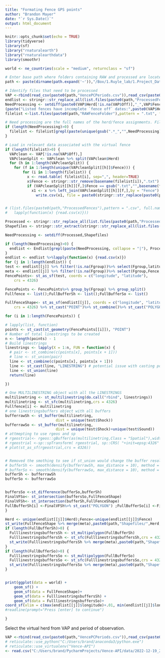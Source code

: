 ```yaml
---
title: "Formating Fence GPS points"
author: "Brandon Mayer"
date: "`r Sys.Date()`"
output: html_document
---
```


```r
knitr::opts_chunk$set(echo = TRUE)
library(tidyverse)
library(sf)
library("rnaturalearth")
library("rnaturalearthdata")
library(smoothr)

world <- ne_countries(scale = "medium", returnclass = "sf")
```

```r
# Enter base path where folders containing RAW and processed are located
path <- paste(dirname(path.expand('~')),"/Box/1.Ruyle_lab/1.Project_Data/Virtual Fencing/", sep="")

# Identify files that need to be processed
VAP <-rbind(read_csv(paste0(path,"VencePCPeriods.csv")),read_csv(paste0(path,"VenceSPPeriods.csv"))) # fences with meta data
endlist <- stringr::str_replace_all(list.files(paste0(path,"ProcessedFences"),pattern = ".csv"),".csv","") # file names of Processed
NeedProcessing <- setdiff(paste0(VAP$Herd[!is.na(VAP$Off)],"_",VAP$Fence[!is.na(VAP$Off)]),endlist)
(paste("Listed fences have incomplete `fence off` dates:",paste0(VAP$Herd[is.na(VAP$Off)],"_",VAP$Fence[is.na(VAP$Off)])))
filelist <-list.files(paste0(path,"RAWFenceFolder"),pattern = ".txt", full.names = T, all.files = TRUE, recursive = TRUE); filenames <- stringr::str_replace_all(basename(filelist),".txt","") # filenames in RAW folder

# Need processing are the full names of the herd/fence assignments. Filenames are the available fences we can use
if (length(NeedProcessing)>0) {
  filelist <- filelist[grepl(paste(unique(gsub(".*_","",NeedProcessing)), collapse = "|"), filenames)]
}

# Load in relevant data associated with the virtual fence
if (length(filelist)>0) {
  VAPclean <- VAP[!is.na(VAP$Off),] 
  VAPcleanSplit <- VAPclean %>% split(VAPclean$Herd)
  for (h in 1:length(VAPcleanSplit)) {
    for (f in 1:length(unique(VAPcleanSplit[[h]]$Fence))) {
        for (i in 1:length(filelist)) {
          x <- read.table( filelist[i], sep=",", header=TRUE)
          x$Fence <- stringr::str_remove(basename(filelist[i]),".txt")
          if (VAPcleanSplit[[h]][f,]$Fence == gsub(".txt","",basename(filelist[i]))) {
            x1 <- x %>% left_join(VAPcleanSplit[[h]][f,],by = "Fence")
              write.csv(x1, file = paste0(stringr::str_replace(paste0(path,"ProcessedFences/",unique(x1$Herd),"_",basename(filelist[i])),".txt",".csv")),row.names = F)}}}}}


# (list.files(paste0(path,"ProcessedFences"),pattern = ".csv", full.names = T, all.files = TRUE, recursive = TRUE) %>%
#   lapply(function(x) {read.csv(x)}))
```

```r
Processed <- stringr::str_replace_all(list.files(paste0(path,"ProcessedFences"),pattern = ".csv", full.names = F, all.files = TRUE, recursive = TRUE),".csv","")
Shapefiles <- stringr::str_extract(stringr::str_replace_all(list.files(paste0(path,"Shapefiles"),pattern = ".shp", full.names = F, all.files = TRUE, recursive = TRUE),".shp",""), "[^_]*_[^_]*")%>% unique()

NeedProcessing <- setdiff(Processed,Shapefiles)

if (length(NeedProcessing)>0) {
  endlist <- Endlist[grepl(paste(NeedProcessing, collapse = "|"), Processed)]
}
endlist <- endlist %>%lapply(function(x) {read.csv(x)})
for (j in 1:length(endlist)) {
test <- endlist[[j]] %>% filter(!is.na(Fgroup))%>% select(Fgroup,latitude, longitude, Shock, Sound) %>% group_by(Fgroup)%>% mutate(points = seq(1:length(latitude)))
meta <- endlist[[j]] %>% filter(!is.na(Fgroup))%>% select(Fgroup,Fence, Herd, On, Off) %>% group_by(Fence, Herd, On, Off) %>% summarise()
FencePoints<- st_as_sf(test, coords = c("longitude", "latitude"),
    crs = 4326)

FencePoints <- FencePoints%>% group_by(Fgroup) %>% group_split()
Fullfence <- list();FullBufferSh <- list();FullBufferSo <- list()

FullFenceShape<- st_as_sf(endlist[[j]], coords = c("longitude", "latitude"),
    crs = 4326) %>% st_cast("POINT")%>% st_combine()%>% st_cast("POLYGON")

for (i in 1:length(FencePoints)) {

# lapply(list, function)
points <- st_cast(st_geometry(FencePoints[[i]]), "POINT") 
# Number of total linestrings to be created
n <- length(points) - 1
# Build linestrings
linestrings <- lapply(X = 1:n, FUN = function(x) {
  # pair <- st_combine(c(points[x], points[x + 1]))
  # line <- st_union(pair)
  line <- st_combine(c(points[x], points[x + 1]))
  line <- st_cast(line, "LINESTRING") # potential issue with casting points to a line
  line <- st_union(line)
  return(line)

})

# One MULTILINESTRING object with all the LINESTRINGS
multilinetring <- st_multilinestring(do.call("rbind", linestrings))
multilinetring <- st_sfc(multilinetring,crs = 4326)
Fullfence[i] <- multilinetring
# one linestringsbuffers object with all buffers
bufferrawSh <- st_buffer(multilinetring,
                       dist = unique(test$Shock))
bufferrawSo <- st_buffer(multilinetring,
                       dist = unique(test$Shock)+unique(test$Sound))
# attmepting to use rgeos and sp
# rgeostrial<- rgeos::gBuffer(as(multilinetring,Class = "Spatial"),width = unique(test$Shock),capStyle="SQUARE")
# rgeostrial <-sp::spTransform( rgeostrial, sp::CRS( "+init=epsg:4326" ) ) 
# plot(st_as_sf(rgeostrial,crs = 4326))


# Removed the smothing to see if st_union would change the buffer resolution
# bufferSh <- smooth(densify(bufferrawSh, max_distance = 10), method = "ksmooth", smoothness = 18,)
# bufferSo <- smooth(densify(bufferrawSo, max_distance = 10), method = "ksmooth", smoothness = 18,)
bufferSh <- bufferrawSh
bufferSo <- bufferrawSo


buffersSo <-st_difference(bufferSo,bufferSh)
FinalVFSo<- st_intersection(buffersSo,FullFenceShape)
FinalVFSh<- st_intersection(bufferSh,FullFenceShape)
FullBufferSh[i] <-FinalVFSh%>% st_cast("POLYGON") ;FullBufferSo[i] <-FinalVFSo%>% st_cast("POLYGON")
}

Herd <- unique(endlist[[j]]$Herd);Fence<-unique(endlist[[j]]$Fence)
st_write(FullFenceShape %>% merge(meta),paste0(path,"Shapefiles/",Herd,"_",Fence,"_FF.shp"))
if (length(FullBufferSh)>0) {
  FulllinestringsbuffersSh <- st_multipolygon(FullBufferSh)
  FulllinestringsbuffersSh <- st_sfc(FulllinestringsbuffersSh,crs = 4326)# possibly use CRS = 26948?
  st_write(FulllinestringsbuffersSh %>% merge(meta),paste0(path,"Shapefiles/",Herd,"_",Fence,"_Shock.shp"))
}
if (length(FullBufferSo)>0) {
  FulllinestringsbuffersSo <- st_multipolygon(FullBufferSo)
  FulllinestringsbuffersSo <- st_sfc(FulllinestringsbuffersSo,crs = 4326)
  st_write(FulllinestringsbuffersSo %>% merge(meta),paste0(path,"Shapefiles/",Herd,"_",Fence,"_Sound.shp"))
}


print(ggplot(data = world) +
    geom_sf() +
    geom_sf(data = FullFenceShape)+
    geom_sf(data = FulllinestringsbuffersSh) +
    geom_sf(data = FulllinestringsbuffersSo)+
coord_sf(xlim = c(max(endlist[[j]]$longitude)+.01, min(endlist[[j]]$longitude)-.01), ylim = c(min(endlist[[j]]$latitude)-.01, max(endlist[[j]]$latitude)+.01), expand = FALSE))
#readline(prompt="Press [enter] to continue")

}


```
Select the virtual herd from VAP and period of observation.  
```r
VAP <-rbind(read_csv(paste0(path,"VencePCPeriods.csv")),read_csv(paste0(path,"VenceSPPeriods.csv")))
# reticulate::use_python("C:/Users/brand/anaconda3/python.exe")
# reticulate::use_virtualenv("Vence-API")
<- read.csv("C:/Users/brand/PycharmProjects/Vence-API/data/2022-12-19_2022-12-21_Vence-message-data.csv")

```


